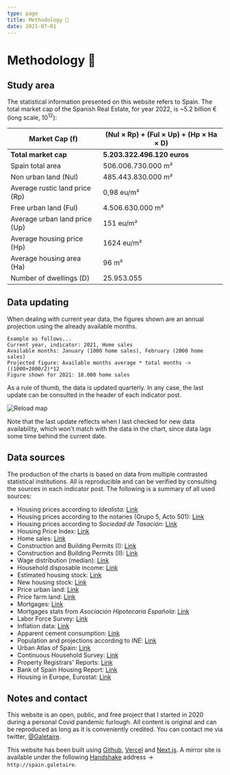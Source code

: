 ```yaml
---
type: page
title: Methodology 📓
date: 2021-07-01
---
```



# Methodology 📓

## Study area

The statistical information presented on this website refers to Spain.
The total market cap of the Spanish Real Estate, for year 2022, is ~5.2 billion € (long scale, 10<sup>12</sup>):

| **Market Cap (f)** | **(Nul × Rp) + (Ful × Up) + (Hp × Ha × D)** |
| ---------- | ------------------------------------------ |
| **Total market cap** | **5.203.322.496.120 euros** |
| Spain total area | 506.006.730.000 m² |
| Non urban land (Nul) | 485.443.830.000 m² |
| Average rustic land price (Rp) | 0,98 eu/m² |
| Free urban land (Ful) | 4.506.630.000 m² |
| Average urban land price (Up) | 151 eu/m² |
| Average housing price (Hp) | 1624 eu/m² |
| Average housing area (Ha) | 96 m² |
| Number of dwellings (D) | 25.953.055 |

## Data updating

When dealing with current year data, the figures shown are an annual projection using the already available months.

```
Example as follows...
Current year, indicator: 2021, Home sales
Available months: January (1000 home sales), February (2000 home sales)
Projected figure: Available months average * total months -> ((1000+2000/2)*12
Figure shown for 2021: 18.000 home sales
```

As a rule of thumb, the data is updated quarterly. In any case, the last update can be consulted in the header of each indicator post.

<Image
  src="/images/actualitzar.png"
  alt="Reload map"
  width={3695}
  height={1251}
  priority
  className="next-image"
/>

Note that the last update reflects when I last checked for new data availability, which won't match with the data in the chart, since data lags some time behind the current date.

## Data sources

The production of the charts is based on data from multiple contrasted statistical institutions. All is reproducible and can be verified by consulting the sources in each indicator post. The following is a summary of all used sources:

- Housing prices according to _Idealista_: [Link](https://www.idealista.com/sala-de-prensa/informes-precio-vivienda)
- Housing prices according to the notaries (Grupo 5, Acto 501): [Link](http://www.notariado.org/liferay/web/cien/estadisticas-al-completo)
- Housing prices according to _Sociedad de Tasación_: [Link](https://www.st-tasacion.es/informe-de-tendencias-digital/)
- Housing Price Index: [Link](https://www.ine.es/dyngs/INEbase/es/operacion.htm?c=Estadistica_C&cid=1254736152838&menu=resultados&idp=1254735976607#!tabs-1254736152561)
- Home sales: [Link](https://www.ine.es/dyngs/INEbase/es/operacion.htm?c=Estadistica_C&cid=1254736171438&menu=resultados&idp=1254735576757#!tabs-1254736158217)
- Construction and Building Permits (I): [Link](https://www.fomento.gob.es/BE/?nivel=2&orden=09000000)
- Construction and Building Permits (II): [Link](https://apps.fomento.gob.es/BoletinOnline/?nivel=2&orden=10000000)
- Wage distribution (median): [Link](https://www.ine.es/jaxiT3/Tabla.htm?t=28191)
- Household disposable income: [Link](https://www.ine.es/jaxiT3/Tabla.htm?t=30906)
- Estimated housing stock: [Link](https://apps.fomento.gob.es/BoletinOnline2/?nivel=2&orden=33000000)
- New housing stock: [Link](https://www.mitma.gob.es/informacion-para-el-ciudadano/informacion-estadistica/vivienda-y-actuaciones-urbanas/estadisticas/stock-de-vivienda-nueva/estadisticas-sobre-stock-de-vivienda-nueva)
- Price urban land: [Link](https://www.mitma.gob.es/el-ministerio/informacion-estadistica/vivienda-y-actuaciones-urbanas/estadisticas/suelo/estadisticas-de-precios-de-suelo-urbano)
- Price farm land: [Link](https://www.mapa.gob.es/es/estadistica/temas/estadisticas-agrarias/economia/encuesta-precios-tierra/)
- Mortgages: [Link](https://www.ine.es/dyngs/INEbase/es/operacion.htm?c=Estadistica_C&cid=1254736170236&menu=resultados&idp=1254735576757#!tabs-1254736158259)
- Mortgages stats from _Asociación Hipotecaria Española_: [Link](http://www.ahe.es/bocms/sites/ahenew/estadisticas/)
- Labor Force Survey: [Link](https://www.ine.es/dyngs/INEbase/es/operacion.htm?c=Estadistica_C&cid=1254736176918&menu=ultiDatos&idp=1254735976595)
- Inflation data: [Link](https://www.inflation.eu/en/inflation-rates/spain/historic-inflation/cpi-inflation-spain.aspx)
- Apparent cement consumption: [Link](https://tematicas.org/sintesis-economica/indicadores-de-produccion-y-demanda-nacional/consumo-aparente-de-cemento/)
- Population and projections according to _INE_: [Link](https://www.ine.es/dyngs/INEbase/en/operacion.htm?c=Estadistica_C&cid=1254736176953&menu=resultados&idp=1254735572981)
- Urban Atlas of Spain: [Link](http://atlasau.mitma.gob.es/#bbox=-1220276,5446287,1639151,1304442&c=indicator&i=siosim.siosim012&s=2014&view=map1)
- Continuous Household Survey: [Link](https://www.ine.es/dyngs/INEbase/en/operacion.htm?c=Estadistica_C&cid=1254736176952&menu=resultados&idp=1254735572981)
- Property Registrars' Reports: [Link](https://www.registradores.org/actualidad/portal-estadistico-registral/estadisticas-de-propiedad)
- Bank of Spain Housing Report: [Link](https://www.bde.es/f/webbde/SES/Secciones/Publicaciones/PublicacionesSeriadas/DocumentosOcasionales/20/Fich/do2013.pdf)
- Housing in Europe, Eurostat: [Link](https://ec.europa.eu/eurostat/cache/digpub/housing/index.html?lang=en)

## Notes and contact

This website is an open, public, and free project that I started in 2020 during a personal Covid pandemic furlough.
All content is original and can be reproduced as long as it is conveniently credited.
You can contact me via twitter, [@Galetaire](https://twitter.com/Galetaire).

This website has been built using [Github](https://github.com/), [Vercel](https://vercel.com) and [Next.js](https://nextjs.org/). A mirror site is available under the following [Handshake](https://handshake.org/) address -> ``http://spain.galetaire``.

